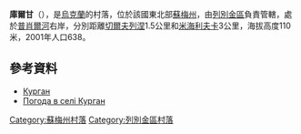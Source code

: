 {{coord|50|36|53|N|34|22|21|E|scale:100000_region:UA|display=title}}

'''庫爾甘'''（{{lang-uk|Курган}}），是[[烏克蘭|烏克蘭]]的村落，位於該國東北部[[蘇梅州|蘇梅州]]，由[[列別金區|列別金區]]負責管轄，處於[[普肖爾河|普肖爾河]]右岸，分別距離[[切爾夫列涅|切爾夫列涅]]1.5公里和[[米海利夫卡_(列別金區)|米海利夫卡]]3公里，海拔高度110米，2001年人口638。

==參考資料==
* [http://w1.c1.rada.gov.ua/pls/z7502/A005?rdat1=02.02.2010&rf7571=29368 Курган]{{dead link|date=2018年2月 |bot=InternetArchiveBot |fix-attempted=yes }}
* [http://weather.in.ua/ua/symskaja/12800 Погода в селі Курган] {{Wayback|url=http://weather.in.ua/ua/symskaja/12800 |date=20111219221411 }}

{{DEFAULTSORT:Курган}}
[[Category:蘇梅州村落|Category:蘇梅州村落]]
[[Category:列別金區村落|Category:列別金區村落]]


{{Sumy-geo-stub}}